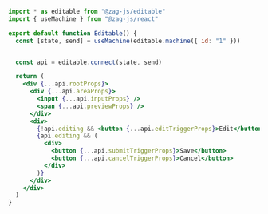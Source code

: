 ```jsx
import * as editable from "@zag-js/editable"
import { useMachine } from "@zag-js/react"

export default function Editable() {
  const [state, send] = useMachine(editable.machine({ id: "1" }))


  const api = editable.connect(state, send)

  return (
    <div {...api.rootProps}>
      <div {...api.areaProps}>
        <input {...api.inputProps} />
        <span {...api.previewProps} />
      </div>
      <div>
        {!api.editing && <button {...api.editTriggerProps}>Edit</button>}
        {api.editing && (
          <div>
            <button {...api.submitTriggerProps}>Save</button>
            <button {...api.cancelTriggerProps}>Cancel</button>
          </div>
        )}
      </div>
    </div>
  )
}
```
